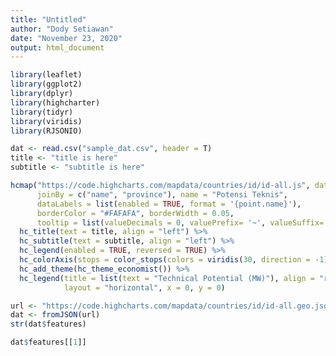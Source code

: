 ```yaml
---
title: "Untitled"
author: "Dody Setiawan"
date: "November 23, 2020"
output: html_document
---
```


```r
library(leaflet)
library(ggplot2)
library(dplyr)
library(highcharter)
library(tidyr)
library(viridis)
library(RJSONIO)
```

```r

dat <- read.csv("sample_dat.csv", header = T)
title <- "title is here"
subtitle <- "subtitle is here"

hcmap("https://code.highcharts.com/mapdata/countries/id/id-all.js", data = dat, value = "value" ,
      joinBy = c("name", "province"), name = "Potensi Teknis",
      dataLabels = list(enabled = TRUE, format = '{point.name}'),
      borderColor = "#FAFAFA", borderWidth = 0.05,
      tooltip = list(valueDecimals = 0, valuePrefix= '~', valueSuffix= ' MW')) %>%
  hc_title(text = title, align = "left") %>% 
  hc_subtitle(text = subtitle, align = "left") %>%
  hc_legend(enabled = TRUE, reversed = TRUE) %>% 
  hc_colorAxis(stops = color_stops(colors = viridis(30, direction = -1))) %>%
  hc_add_theme(hc_theme_economist()) %>% 
  hc_legend(title = list(text = "Technical Potential (MW)"), align = "right", verticalAlign = "top", floating = TRUE,
            layout = "horizontal", x = 0, y = 0) 

```

```r
url <- "https://code.highcharts.com/mapdata/countries/id/id-all.geo.json"
dat <- fromJSON(url)
str(dat$features)

dat$features[[1]]

```

